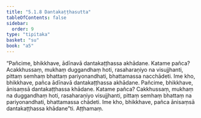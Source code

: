 ```yaml
---
title: "5.1.8 Dantakaṭṭhasutta"
tableOfContents: false
sidebar:
  order: 9
type: "tipitaka"
basket: "su"
book: "a5"
---
```



<DynamicBreadcrumb />

<Division number="208" book="a5" bookNo="16" page="219">

<Paragraph number="1210" book="a5">
“Pañcime, bhikkhave, ādīnavā dantakaṭṭhassa akhādane. Katame pañca? Acakkhussaṃ, mukhaṃ duggandhaṃ hoti, rasaharaṇiyo na visujjhanti, pittaṃ semhaṃ bhattaṃ pariyonandhati, bhattamassa nacchādeti. Ime kho, bhikkhave, pañca ādīnavā dantakaṭṭhassa akhādane.
</Paragraph>

<Paragraph number="1211" book="a5">
Pañcime, bhikkhave, ānisaṃsā dantakaṭṭhassa khādane. Katame pañca? Cakkhussaṃ, mukhaṃ na duggandhaṃ hoti, rasaharaṇiyo visujjhanti, pittaṃ semhaṃ bhattaṃ na pariyonandhati, bhattamassa chādeti. Ime kho, bhikkhave, pañca ānisaṃsā dantakaṭṭhassa khādane”ti.

</Paragraph>
</Division>

<Paragraph number="1212" type="center" book="a5">
Aṭṭhamaṃ.
</Paragraph>